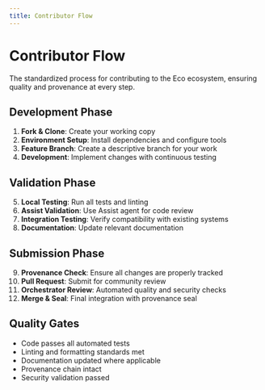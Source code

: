 ```yaml
---
title: Contributor Flow
---
```


# Contributor Flow

The standardized process for contributing to the Eco ecosystem, ensuring quality and provenance at every step.

## Development Phase

1. **Fork & Clone**: Create your working copy
2. **Environment Setup**: Install dependencies and configure tools
3. **Feature Branch**: Create a descriptive branch for your work
4. **Development**: Implement changes with continuous testing

## Validation Phase

5. **Local Testing**: Run all tests and linting
6. **Assist Validation**: Use Assist agent for code review
7. **Integration Testing**: Verify compatibility with existing systems
8. **Documentation**: Update relevant documentation

## Submission Phase

9. **Provenance Check**: Ensure all changes are properly tracked
10. **Pull Request**: Submit for community review
11. **Orchestrator Review**: Automated quality and security checks
12. **Merge & Seal**: Final integration with provenance seal

## Quality Gates

- Code passes all automated tests
- Linting and formatting standards met
- Documentation updated where applicable
- Provenance chain intact
- Security validation passed